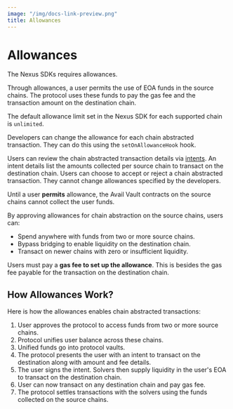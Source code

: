 ```yaml
---
image: "/img/docs-link-preview.png"
title: Allowances
---
```


# Allowances

The Nexus SDKs requires allowances.

Through allowances, a user permits the use of EOA funds in the source chains.
The protocol uses these funds to pay the gas fee and the transaction amount
on the destination chain.

The default allowance limit set in the Nexus SDK for each supported chain is `unlimited`.

Developers can change the allowance for each chain abstracted transaction.
They can do this using the `setOnAllowanceHook` hook.

Users can review the chain abstracted transaction details via [intents](/nexus/concepts/intent). 
An intent details list the amounts collected per source chain to transact on the
destination chain. Users can choose to accept or reject a chain abstracted transaction.
They cannot change allowances specified by the developers.

Until a user **permits** allowance, the Avail
Vault contracts on the source chains cannot collect the user funds.

By approving allowances for chain abstraction on the source chains, users can:

* Spend anywhere with funds from two or more source chains.
* Bypass bridging to enable liquidity on the destination chain.
* Transact on newer chains with zero or insufficient liquidity.

Users must pay a **gas fee to set up the allowance**. This is besides the
gas fee payable for the transaction on the destination chain.

## How Allowances Work?

Here is how the allowances enables chain abstracted transactions:

1. User approves the protocol to access funds from two or more source chains.
2. Protocol unifies user balance across these chains.
3. Unified funds go into protocol vaults.
4. The protocol presents the user with an intent to transact on the destination along with amount and fee details.
5. The user signs the intent. Solvers then supply liquidity in the user's EOA to transact on the destination chain.
6. User can now transact on any destination chain and pay gas fee.
7. The protocol settles transactions with the solvers using the funds collected on the source chains.
